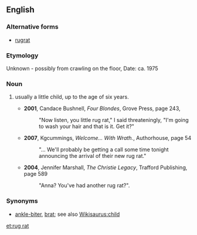 ==English==

===Alternative forms===
* [[rugrat]]

===Etymology===
Unknown - possibly from crawling on the floor, Date: ca. 1975

===Noun===
{{en-noun}}

# {{context|US|slang|lang=en}} usually a little child, up to the age of six years.
#* '''2001''', Candace Bushnell, ''Four Blondes'', Grove Press, page 243,
#*: "Now listen, you little rug rat," I said threateningly, "I'm going to wash your hair and that is it. Get it?"
#* '''2007''', Kgcummings, ''Welcome... With Wrath.'', Authorhouse, page 54
#*: "... We'll probably be getting a call some time tonight announcing the arrival of their new rug rat."
#* '''2004''', Jennifer Marshall, ''The Christie Legacy'', Trafford Publishing, page 589
#*: "Anna? You've had another rug rat?".

===Synonyms===
* [[ankle-biter]], [[brat]]; see also [[Wikisaurus:child]]

[[et:rug rat]]